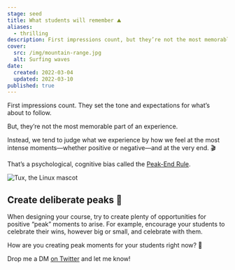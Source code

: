 ```yaml
---
stage: seed
title: What students will remember ⛰
aliases:
  - thrilling
description: First impressions count, but they’re not the most memorable part of an experience.
cover:
  src: /img/mountain-range.jpg
  alt: Surfing waves
date:
  created: 2022-03-04
  updated: 2022-03-10
published: true
---
```


First impressions count. They set the tone and expectations for what’s about to follow.

But, they’re not the most memorable part of an experience.

Instead, we tend to judge what we experience by how we feel at the most intense moments—whether positive or negative—and at the very end. 🎬

That’s a psychological, cognitive bias called the [Peak-End Rule](https://www.nngroup.com/articles/peak-end-rule/).

![Tux, the Linux mascot](/img/what-people-remember-white.png)

## Create deliberate peaks 🎢

When designing your course, try to create plenty of opportunities for positive “peak” moments to arise. For example, encourage your students to celebrate their wins, however big or small, and celebrate with them.

How are you creating peak moments for your students right now? 🧐

Drop me a DM [on Twitter](https://twitter.com/merott) and let me know!
